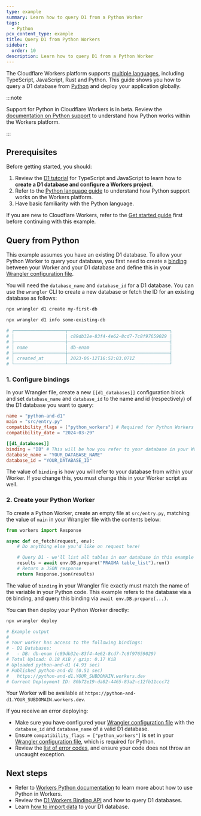 ```yaml
---
type: example
summary: Learn how to query D1 from a Python Worker
tags:
  - Python
pcx_content_type: example
title: Query D1 from Python Workers
sidebar:
  order: 10
description: Learn how to query D1 from a Python Worker
---
```



The Cloudflare Workers platform supports [multiple languages](/workers/languages/), including TypeScript, JavaScript, Rust and Python. This guide shows you how to query a D1 database from [Python](/workers/languages/python/) and deploy your application globally.

:::note

Support for Python in Cloudflare Workers is in beta. Review the [documentation on Python support](/workers/languages/python/) to understand how Python works within the Workers platform.

:::

## Prerequisites

Before getting started, you should:

1. Review the [D1 tutorial](/d1/get-started/) for TypeScript and JavaScript to learn how to **create a D1 database and configure a Workers project**.
2. Refer to the [Python language guide](/workers/languages/python/) to understand how Python support works on the Workers platform.
3. Have basic familiarity with the Python language.

If you are new to Cloudflare Workers, refer to the [Get started guide](/workers/get-started/guide/) first before continuing with this example.

## Query from Python

This example assumes you have an existing D1 database. To allow your Python Worker to query your database, you first need to create a [binding](/workers/runtime-apis/bindings/) between your Worker and your D1 database and define this in your [Wrangler configuration file](/workers/wrangler/configuration/).

You will need the `database_name` and `database_id` for a D1 database. You can use the `wrangler` CLI to create a new database or fetch the ID for an existing database as follows:

```sh title="Create a database"
npx wrangler d1 create my-first-db
```

```sh title="Retrieve a database ID"
npx wrangler d1 info some-existing-db
```

```sh output
# ┌───────────────────┬──────────────────────────────────────┐
# │                   │ c89db32e-83f4-4e62-8cd7-7c8f97659029 │
# ├───────────────────┼──────────────────────────────────────┤
# │ name              │ db-enam                              │
# ├───────────────────┼──────────────────────────────────────┤
# │ created_at        │ 2023-06-12T16:52:03.071Z             │
# └───────────────────┴──────────────────────────────────────┘
```

### 1. Configure bindings

In your Wrangler file, create a new `[[d1_databases]]` configuration block and set `database_name` and `database_id` to the name and id (respectively) of the D1 database you want to query:

<WranglerConfig>

```toml
name = "python-and-d1"
main = "src/entry.py"
compatibility_flags = ["python_workers"] # Required for Python Workers
compatibility_date = "2024-03-29"

[[d1_databases]]
binding = "DB" # This will be how you refer to your database in your Worker
database_name = "YOUR_DATABASE_NAME"
database_id = "YOUR_DATABASE_ID"
```

</WranglerConfig>

The value of `binding` is how you will refer to your database from within your Worker. If you change this, you must change this in your Worker script as well.

### 2. Create your Python Worker

To create a Python Worker, create an empty file at `src/entry.py`, matching the value of `main` in your Wrangler file with the contents below:

```python
from workers import Response

async def on_fetch(request, env):
    # Do anything else you'd like on request here!

    # Query D1 - we'll list all tables in our database in this example
    results = await env.DB.prepare("PRAGMA table_list").run()
    # Return a JSON response
    return Response.json(results)

```

The value of `binding` in your Wrangler file exactly must match the name of the variable in your Python code. This example refers to the database via a `DB` binding, and query this binding via `await env.DB.prepare(...)`.

You can then deploy your Python Worker directly:

```sh
npx wrangler deploy
```

```sh output
# Example output
#
# Your worker has access to the following bindings:
# - D1 Databases:
#   - DB: db-enam (c89db32e-83f4-4e62-8cd7-7c8f97659029)
# Total Upload: 0.18 KiB / gzip: 0.17 KiB
# Uploaded python-and-d1 (4.93 sec)
# Published python-and-d1 (0.51 sec)
#   https://python-and-d1.YOUR_SUBDOMAIN.workers.dev
# Current Deployment ID: 80b72e19-da82-4465-83a2-c12fb11ccc72
```

Your Worker will be available at `https://python-and-d1.YOUR_SUBDOMAIN.workers.dev`.

If you receive an error deploying:

- Make sure you have configured your [Wrangler configuration file](/workers/wrangler/configuration/) with the `database_id` and `database_name` of a valid D1 database.
- Ensure `compatibility_flags = ["python_workers"]` is set in your [Wrangler configuration file](/workers/wrangler/configuration/), which is required for Python.
- Review the [list of error codes](/workers/observability/errors/), and ensure your code does not throw an uncaught exception.

## Next steps

- Refer to [Workers Python documentation](/workers/languages/python/) to learn more about how to use Python in Workers.
- Review the [D1 Workers Binding API](/d1/worker-api/) and how to query D1 databases.
- Learn [how to import data](/d1/best-practices/import-export-data/) to your D1 database.
